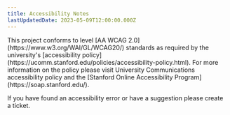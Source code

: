 ```yaml
---
title: Accessibility Notes
lastUpdatedDate: 2023-05-09T12:00:00.000Z
---
```

<Section>
This project conforms to level [AA WCAG 2.0](https://www.w3.org/WAI/GL/WCAG20/) standards as required by the university's [accessibility policy](https://ucomm.stanford.edu/policies/accessibility-policy.html). For more information on the policy please visit University Communications accessibility policy and the [Stanford Online Accessibility Program](https://soap.stanford.edu/).

If you have found an accessibility error or have a suggestion please create a ticket.
</Section>
